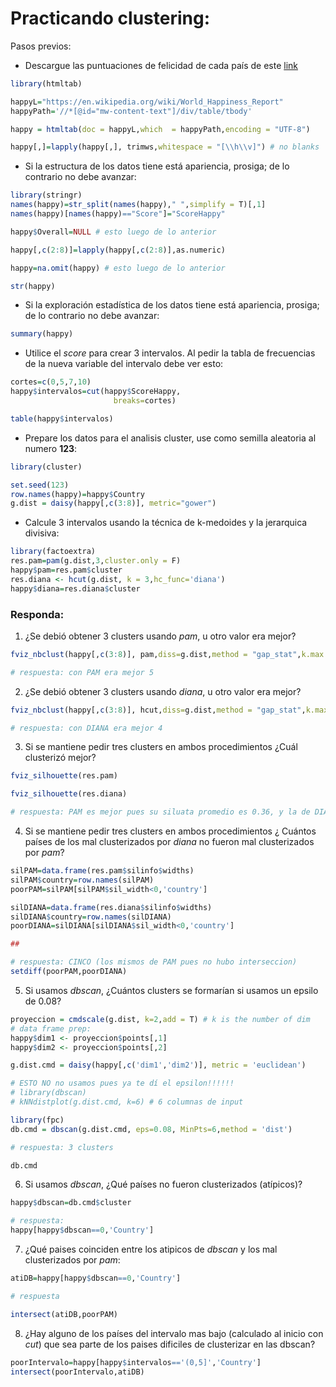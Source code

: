 # Practicando clustering:

Pasos previos:

* Descargue las puntuaciones de felicidad de cada país de este [link](https://en.wikipedia.org/wiki/World_Happiness_Report)

```r
library(htmltab)

happyL="https://en.wikipedia.org/wiki/World_Happiness_Report"
happyPath='//*[@id="mw-content-text"]/div/table/tbody'

happy = htmltab(doc = happyL,which  = happyPath,encoding = "UTF-8")

happy[,]=lapply(happy[,], trimws,whitespace = "[\\h\\v]") # no blanks

```

* Si la estructura de los datos tiene está apariencia, prosiga; de lo contrario no debe avanzar:

```r
library(stringr)
names(happy)=str_split(names(happy)," ",simplify = T)[,1]
names(happy)[names(happy)=="Score"]="ScoreHappy"

happy$Overall=NULL # esto luego de lo anterior

happy[,c(2:8)]=lapply(happy[,c(2:8)],as.numeric)

happy=na.omit(happy) # esto luego de lo anterior

str(happy)
```

* Si la exploración estadística de los datos tiene está apariencia, prosiga; de lo contrario no debe avanzar:

```r
summary(happy)
```


* Utilice el _score_ para crear 3 intervalos. Al pedir la tabla de frecuencias de la nueva variable del intervalo debe ver esto:

```r
cortes=c(0,5,7,10)
happy$intervalos=cut(happy$ScoreHappy,
                       breaks=cortes)

table(happy$intervalos)

```

* Prepare los datos para el analisis cluster, use como semilla aleatoria al numero **123**:

```r
library(cluster)

set.seed(123)
row.names(happy)=happy$Country
g.dist = daisy(happy[,c(3:8)], metric="gower")

```

* Calcule 3 intervalos usando la técnica de k-medoides y la jerarquica divisiva:

```r
library(factoextra)
res.pam=pam(g.dist,3,cluster.only = F)
happy$pam=res.pam$cluster
res.diana <- hcut(g.dist, k = 3,hc_func='diana')
happy$diana=res.diana$cluster
```

### Responda:

1. ¿Se debió obtener 3 clusters usando _pam_, u otro valor era mejor?

```r
fviz_nbclust(happy[,c(3:8)], pam,diss=g.dist,method = "gap_stat",k.max = 10,verbose = F)
```
```r
# respuesta: con PAM era mejor 5
```

2. ¿Se debió obtener 3 clusters usando _diana_, u otro valor era mejor?

```r
fviz_nbclust(happy[,c(3:8)], hcut,diss=g.dist,method = "gap_stat",k.max = 10,verbose = F)
```

```r
# respuesta: con DIANA era mejor 4
```


3. Si se mantiene pedir tres clusters en ambos procedimientos ¿Cuál clusterizó mejor?

```r
fviz_silhouette(res.pam)
```

```r
fviz_silhouette(res.diana)
```


```r
# respuesta: PAM es mejor pues su siluata promedio es 0.36, y la de DIANA es 0.19
```

4. Si se mantiene pedir tres clusters en ambos procedimientos ¿ Cuántos países de los mal clusterizados por _diana_ no fueron mal clusterizados por _pam_?

```r
silPAM=data.frame(res.pam$silinfo$widths)
silPAM$country=row.names(silPAM)
poorPAM=silPAM[silPAM$sil_width<0,'country']

silDIANA=data.frame(res.diana$silinfo$widths)
silDIANA$country=row.names(silDIANA)
poorDIANA=silDIANA[silDIANA$sil_width<0,'country']

##

# respuesta: CINCO (los mismos de PAM pues no hubo interseccion)
setdiff(poorPAM,poorDIANA)

```


5. Si usamos _dbscan_, ¿Cuántos clusters se formarían si usamos un epsilo de 0.08?

```r
proyeccion = cmdscale(g.dist, k=2,add = T) # k is the number of dim
# data frame prep:
happy$dim1 <- proyeccion$points[,1]
happy$dim2 <- proyeccion$points[,2]

g.dist.cmd = daisy(happy[,c('dim1','dim2')], metric = 'euclidean')

# ESTO NO no usamos pues ya te dí el epsilon!!!!!!
# library(dbscan)
# kNNdistplot(g.dist.cmd, k=6) # 6 columnas de input

library(fpc)
db.cmd = dbscan(g.dist.cmd, eps=0.08, MinPts=6,method = 'dist')

# respuesta: 3 clusters

db.cmd

```

6. Si usamos _dbscan_, ¿Qué países no fueron clusterizados (atípicos)?

```r
happy$dbscan=db.cmd$cluster

# respuesta:
happy[happy$dbscan==0,'Country']
```

7. ¿Qué paises coinciden entre los atipicos de _dbscan_ y los mal clusterizados por _pam_:

```r
atiDB=happy[happy$dbscan==0,'Country']

# respuesta

intersect(atiDB,poorPAM)
```

8. ¿Hay alguno de los países del intervalo mas bajo (calculado al inicio con _cut_) que sea parte de los paises dificiles de clusterizar en las dbscan?

```r
poorIntervalo=happy[happy$intervalos=='(0,5]','Country']
intersect(poorIntervalo,atiDB)
```

